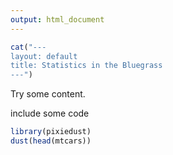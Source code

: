 ```yaml
---
output: html_document
---
```


```r
cat("---
layout: default
title: Statistics in the Bluegrass
---")
```

Try some content.

include some code

```r
library(pixiedust)
dust(head(mtcars))
```